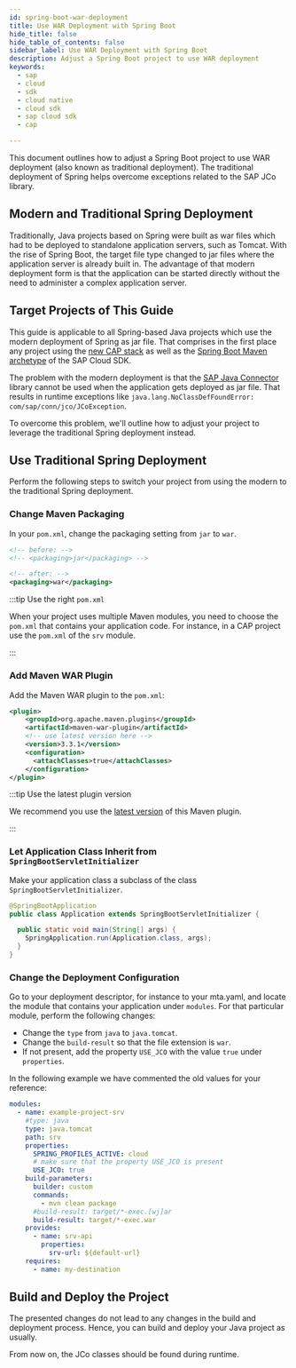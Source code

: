 ```yaml
---
id: spring-boot-war-deployment
title: Use WAR Deployment with Spring Boot
hide_title: false
hide_table_of_contents: false
sidebar_label: Use WAR Deployment with Spring Boot
description: Adjust a Spring Boot project to use WAR deployment
keywords:
  - sap
  - cloud
  - sdk
  - cloud native
  - cloud sdk
  - sap cloud sdk
  - cap

---
```


This document outlines how to adjust a Spring Boot project to use WAR deployment (also known as traditional deployment).
The traditional deployment of Spring helps overcome exceptions related to the SAP JCo library.

## Modern and Traditional Spring Deployment

Traditionally, Java projects based on Spring were built as war files which had to be deployed to standalone application servers, such as Tomcat.
With the rise of Spring Boot, the target file type changed to jar files where the application server is already built in.
The advantage of that modern deployment form is that the application can be started directly without the need to administer a complex application server.

## Target Projects of This Guide

This guide is applicable to all Spring-based Java projects which use the modern deployment of Spring as jar file.
That comprises in the first place any project using the [new CAP stack](https://cap.cloud.sap/docs/) as well as the [Spring Boot Maven archetype](https://search.maven.org/artifact/com.sap.cloud.sdk.archetypes/scp-cf-spring) of the SAP Cloud SDK.

The problem with the modern deployment is that the [SAP Java Connector](https://support.sap.com/en/product/connectors/jco.html) library cannot be used when the application gets deployed as jar file.
That results in runtime exceptions like `java.lang.NoClassDefFoundError: com/sap/conn/jco/JCoException`.

To overcome this problem, we'll outline how to adjust your project to leverage the traditional Spring deployment instead.

## Use Traditional Spring Deployment

Perform the following steps to switch your project from using the modern to the traditional Spring deployment.

### Change Maven Packaging

In your `pom.xml`, change the packaging setting from `jar` to `war`.

```xml
<!-- before: -->
<!-- <packaging>jar</packaging> -->

<!-- after: -->
<packaging>war</packaging>
```

:::tip Use the right `pom.xml`

When your project uses multiple Maven modules, you need to choose the `pom.xml` that contains your application code.
For instance, in a CAP project use the `pom.xml` of the `srv` module.

:::

### Add Maven WAR Plugin

Add the Maven WAR plugin to the `pom.xml`:

```xml
<plugin>
    <groupId>org.apache.maven.plugins</groupId>
    <artifactId>maven-war-plugin</artifactId>
    <!-- use latest version here -->
    <version>3.3.1</version>
    <configuration>
      <attachClasses>true</attachClasses>
    </configuration>
</plugin>
```

:::tip Use the latest plugin version

We recommend you use the [latest version](https://mvnrepository.com/artifact/org.apache.maven.plugins/maven-war-plugin) of this Maven plugin.

:::

### Let Application Class Inherit from `SpringBootServletInitializer`

Make your application class a subclass of the class `SpringBootServletInitializer`.

```java
@SpringBootApplication
public class Application extends SpringBootServletInitializer {

  public static void main(String[] args) {
    SpringApplication.run(Application.class, args);
  }
}

```

### Change the Deployment Configuration

Go to your deployment descriptor, for instance to your mta.yaml, and locate the module that contains your application under `modules`.
For that particular module, perform the following changes:

- Change the `type` from `java` to `java.tomcat`.
- Change the `build-result` so that the file extension is `war`.
- If not present, add the property `USE_JCO` with the value `true` under `properties`.

In the following example we have commented the old values for your reference:

```yaml
modules:
  - name: example-project-srv
    #type: java
    type: java.tomcat
    path: srv
    properties:
      SPRING_PROFILES_ACTIVE: cloud
      # make sure that the property USE_JCO is present
      USE_JCO: true
    build-parameters:
      builder: custom
      commands:
        - mvn clean package
      #build-result: target/*-exec.[wj]ar
      build-result: target/*-exec.war
    provides:
      - name: srv-api
        properties:
          srv-url: ${default-url}
    requires:
      - name: my-destination
```

## Build and Deploy the Project

The presented changes do not lead to any changes in the build and deployment process.
Hence, you can build and deploy your Java project as usually.

From now on, the JCo classes should be found during runtime.
<DocsRating />